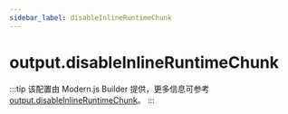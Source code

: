 ```yaml
---
sidebar_label: disableInlineRuntimeChunk
---
```


# output.disableInlineRuntimeChunk

:::tip
该配置由 Modern.js Builder 提供，更多信息可参考 [output.disableInlineRuntimeChunk](https://modernjs.dev/builder/api/config-output.html#output-disableinlineruntimechunk)。
:::


<Main />
